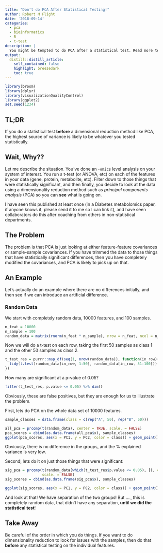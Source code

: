 ```yaml
---
title: "Don't do PCA After Statistical Testing!"
author: Robert M Flight
date: '2018-09-14'
categories: 
  - pca
  - bioinformatics
  - R
  - t-test
description: |
  You might be tempted to do PCA after a statistical test. Read more to discover why this is a bad idea.
output:
  distill::distill_article:
    self_contained: false
    highlight: breezedark
    toc: true
---
```


```r
library(broom)
library(dplyr)
library(visualizationQualityControl)
library(ggplot2)
set.seed(1234)
```

## TL;DR

If you do a statistical test **before** a dimensional reduction method like
PCA, the highest source of variance is likely to be whatever you tested
statistically.

## Wait, Why??

Let me describe the situation. You've done an `-omics` level analysis on your
system of interest. You run a t-test (or ANOVA, etc) on each of the features
in your data (gene, protein, metabolite, etc). Filter down to those things that
were statistically significant, and then finally, you decide to look at the data
using a dimensionality reduction method such as *principal components analysis*
(PCA) so you can **see** what is going on.

I have seen this published at least once (in a Diabetes metabolomics paper,
if anyone knows it, please send it to me so I can link it), and have seen
collaborators do this after coaching from others in non-statistical departments.

## The Problem

The problem is that PCA is just looking at either feature-feature covariances
or sample-sample covariances. If you have trimmed the data to those things that
have statistically significant differences, then you have completely modified
the covariances, and PCA is likely to pick up on that.

## An Example

Let's actually do an example where there are no differences initially, and
then see if we can introduce an artificial difference.

### Random Data

We start with completely random data, 10000 features, and 100 samples.

```r
n_feat = 10000
n_sample = 100
random_data = matrix(rnorm(n_feat * n_sample), nrow = n_feat, ncol = n_sample)
```

Now we will do a t-test on each row, taking the first 50 samples as class 1
and the other 50 samples as class 2.

```r
t_test_res = purrr::map_df(seq(1, nrow(random_data)), function(in_row){
  tidy(t.test(random_data[in_row, 1:50], random_data[in_row, 51:100]))
})
```

How many are significant at a p-value of 0.05?

```r
filter(t_test_res, p.value <= 0.05) %>% dim()
```

Obviously, these are false positives, but they are enough for us to illustrate
the problem.

First, lets do PCA on the whole data set of 10000 features.

```r
sample_classes = data.frame(class = c(rep("A", 50), rep("B", 50)))

all_pca = prcomp(t(random_data), center = TRUE, scale. = FALSE)
pca_scores = cbind(as.data.frame(all_pca$x), sample_classes)
ggplot(pca_scores, aes(x = PC1, y = PC2, color = class)) + geom_point()
```

Obviously, there is no difference in the groups, and the % explained variance
is very low.

Second, lets do it on just those things that were significant:

```r
sig_pca = prcomp(t(random_data[which(t_test_res$p.value <= 0.05), ]), center = TRUE,
                 scale. = FALSE)
sig_scores = cbind(as.data.frame(sig_pca$x), sample_classes)

ggplot(sig_scores, aes(x = PC1, y = PC2, color = class)) + geom_point()
```

And look at that! We have separation of the two groups! But ...., this is
completely random data, that didn't have any separation, **until we did the
statistical test**!

## Take Away

Be careful of the order in which you do things. If you want to do dimensionality
reduction to look for issues with the samples, then do that **before** any statistical
testing on the individual features.
